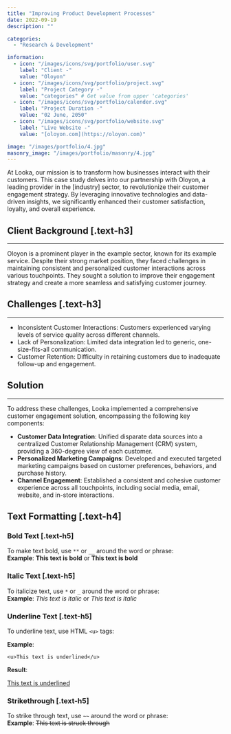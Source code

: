 ```yaml
---
title: "Improving Product Development Processes"
date: 2022-09-19
description: ""

categories:
  - "Research & Development"

information:
  - icon: "/images/icons/svg/portfolio/user.svg"
    label: "Client -"
    value: "Oloyon"
  - icon: "/images/icons/svg/portfolio/project.svg"
    label: "Project Category -"
    value: "categories" # Get value from upper 'categories'
  - icon: "/images/icons/svg/portfolio/calender.svg"
    label: "Project Duration -"
    value: "02 June, 2050"
  - icon: "/images/icons/svg/portfolio/website.svg"
    label: "Live Website -"
    value: "[oloyon.com](https://oloyon.com)"

image: "/images/portfolio/4.jpg"
masonry_image: "/images/portfolio/masonry/4.jpg"
---
```


At Looka, our mission is to transform how businesses interact with their customers. This case study delves into our partnership with Oloyon, a leading provider in the [industry] sector, to revolutionize their customer engagement strategy. By leveraging innovative technologies and data-driven insights, we significantly enhanced their customer satisfaction, loyalty, and overall experience.

## Client Background [.text-h3]

---

Oloyon is a prominent player in the example sector, known for its example service. Despite their strong market position, they faced challenges in maintaining consistent and personalized customer interactions across various touchpoints. They sought a solution to improve their engagement strategy and create a more seamless and satisfying customer journey.

## Challenges [.text-h3]

---

- Inconsistent Customer Interactions: Customers experienced varying levels of service quality across different channels.
- Lack of Personalization: Limited data integration led to generic, one-size-fits-all communication.
- Customer Retention: Difficulty in retaining customers due to inadequate follow-up and engagement.

## Solution

---

To address these challenges, Looka implemented a comprehensive customer engagement solution, encompassing the following key components:

- **Customer Data Integration**: Unified disparate data sources into a centralized Customer Relationship Management (CRM) system, providing a 360-degree view of each customer.
- **Personalized Marketing Campaigns**: Developed and executed targeted marketing campaigns based on customer preferences, behaviors, and purchase history.
- **Channel Engagement**: Established a consistent and cohesive customer experience across all touchpoints, including social media, email, website, and in-store interactions.

## Text Formatting [.text-h4]

### Bold Text [.text-h5]

To make text bold, use `**` or `__` around the word or phrase:  
**Example**: **This text is bold** or **This text is bold**

### Italic Text [.text-h5]

To italicize text, use `*` or `_` around the word or phrase:  
**Example**: _This text is italic_ or _This text is italic_

### Underline Text [.text-h5]

To underline text, use HTML `<u>` tags:

**Example**:

`<u>This text is underlined</u>`

**Result**:

<u>This text is underlined</u>

### Strikethrough [.text-h5]

To strike through text, use `~~` around the word or phrase:  
**Example**: ~~This text is struck through~~
